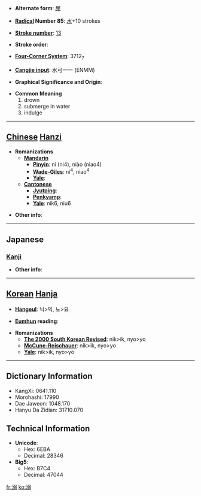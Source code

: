 * '''Alternate form''': [[尿]]

* '''[[Wiktionary:Chinese radical index| Radical]] Number 85''': [[Wiktionary:Chinese radical index 水|水]]+10 strokes

* '''[[Wiktionary:Chinese total strokes index|Stroke number]]''': [[Wiktionary:Chinese total strokes index 13|13]]

* '''Stroke order''': 

* '''[[Wiktionary:Chinese four corner index|Four-Corner System]]''': 3712<sub>7</sub>

* '''[[Wiktionary:Chinese Cangjie index|Cangjie input]]''': 水弓一一 (ENMM)

* '''Graphical Significance and Origin''': 

* '''Common Meaning'''
*#drown
*# submerge in water
*# indulge


----

== [[Chinese]] [[Hanzi]] ==

* '''Romanizations'''
** '''[[Mandarin]]'''
*** '''[[Pinyin]]''': nì (ni4), niào (niao4)
*** '''[[Wade-Giles]]''': ni<sup>4</sup>, niao<sup>4</sup>
*** '''[[Yale]]''': 
** '''[[Cantonese]]'''
*** '''[[Jyutping]]''':
*** '''[[Penkyamp]]''': 
*** '''[[Yale]]''': nik6, niu6

* '''Other info''': 

----

==Japanese==
===[[Kanji]]===
{{kanji|on readings=[[でき]] (deki), [[じょう]] (jō), [[にょう]] (nyō)
|kun readings=[[おぼれる]] (oboreru), [[いばり]] (ibari)
}}

* '''Other info''':  

----

== [[Korean]] [[Hanja]] ==

* '''[[Hangeul]]''': 닉>익, 뇨>요

* '''[[Eumhun]] reading''': 

* '''Romanizations'''
** '''[[The 2000 South Korean Revised Romanization|The 2000 South Korean Revised]]''': nik>ik, nyo>yo
** '''[[McCune-Reischauer]]''': nik>ik, nyo>yo
** '''[[Yale]]''': nik>ik, nyo>yo

----

== Dictionary Information ==

* KangXi: 0641.110
* Morohashi: 17990
* Dae Jaweon: 1048.170
* Hanyu Da Zidian: 31710.070

== Technical Information ==

* '''Unicode''':
** Hex: 6EBA
** Decimal: 28346
* '''Big5''':
** Hex: B7C4
** Decimal: 47044

[[fr:溺]]
[[ko:溺]]